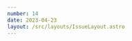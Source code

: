 ```yaml
---
number: 14
date: 2023-04-23
layout: /src/layouts/IssueLayout.astro
---
```



<Title title={`Issue ${frontmatter.number}`} date={frontmatter.date} />

<NewsletterSponsorSlot title="Put your mobile releases on autopilot." url="https://get.runway.team/get-started?utm_campaign%3DiOS%20CI%20Newsletter%26utm_medium%3Dweb%26utm_source%3DiOS%20CI%20Newsletter%20Issue%2014%26utm_content%3Dapr_23_23" description="No more cat-herding, spreadsheets, or steady drip of manual busywork. Runway helps your team level up your release coordination and automation, from kickoff to release to rollout." image="/assets/sponsors/runway-alt.png" />

Hey everyone! 👋 Welcome to the **fourteenth** issue of the iOS CI Newsletter. I hope you've all had a fantastic couple of weeks!

By the time this issue of the newsletter goes out, I will be back in the UK after an amazing week in New York. I had an amazing time speaking about Xcode Cloud at [NYSwifty](https://twitter.com/nyswifty) and spent the rest of the week exploring the city and catching up with people.

If you weren't able to attend the conference in person or online, make sure you keep an eye on [NYSwifty](https://twitter.com/nyswifty)'s Twitter as they will publish recordings of all talks at some point. In the meantime, [you can download my slides](https://pol.link/nyswifty?utm_campaign%3DiOS%20CI%20Newsletter%26utm_medium%3Dweb%26utm_source%3DiOS%20CI%20Newsletter%20Issue%2014%26utm_content%3Dapr_23_23) and send me a message if you have any questions or want to discuss Xcode Cloud! ☁️

## [☁️ Deploying beta versions using Xcode Cloud](https://www.polpiella.dev/how-to-deploy-beta-versions-of-your-app-to-testflight-and-appcenter-with-xcode-cloud?utm_campaign%3DiOS%20CI%20Newsletter%26utm_medium%3Dweb%26utm_source%3DiOS%20CI%20Newsletter%20Issue%2014%26utm_content%3Dapr_23_23)

Xcode Cloud makes it very easy to **automate an app's deployment process** and can help you start uploading builds to TestFlight with **just a few clicks**.

Things start getting a bit more complex though if you have extra requirements such as distributing your app's beta versions to an external service such as [Microsoft's AppCenter](https://appcenter.ms). Worry not though, after reading this article you will know all about deploying beta versions to both TestFlight and any external services 📦.

## [🧰 Installing and managing Swift toolchains with Swiftly](https://github.com/swift-server/swiftly?utm_campaign%3DiOS%20CI%20Newsletter%26utm_medium%3Dweb%26utm_source%3DiOS%20CI%20Newsletter%20Issue%2014%26utm_content%3Dapr_23_23)

I attended [Tim](https://twitter.com/0xTim)'s talk at [NYSwifty](https://twitter.com/nyswifty) this week on the current state of Swift on the server. During this talk, he mentioned a new project that the [Swift Server Work Group](https://swift.org/sswg) are currently working on: **Swiftly**.

Swiftly allows you to **install and manage Swift toolchains across multiple architectures and operating systems**. While it is still early days in the development of the command line tool, it is now available for everyone to try and contribute to ✍️.

## [🏉 A behind-the-scenes look into Rugby's latest update](https://swiftyfinch.github.io/en/2023-04-22-rugby-remastered?utm_campaign%3DiOS%20CI%20Newsletter%26utm_medium%3Dweb%26utm_source%3DiOS%20CI%20Newsletter%20Issue%2014%26utm_content%3Dapr_23_23)

If you've ever worked on a project that uses CocoaPods as a dependency manager, you will know how **time-consuming** it can be to install and build pods, which can really slow down your CI workflows.

For this reason, [Vyacheslav Khorkov](https://twitter.com/swiftyfinch) came up with a command line tool called Rugby, which helps speed up the process by introducing smarter caching into the install/build process of pod dependencies. Even if you don't use CocoaPods I would thoroughly recommend reading this behind-the-scenes article on what went into making the latest Rugby update as it talks about how to solve some interesting challenges 🏉.

## [📑 Linting your documentation on CI](https://getstream.io/blog/linting-documentation-with-vale/#setting-vale-up-in-ci?utm_campaign%3DiOS%20CI%20Newsletter%26utm_medium%3Dweb%26utm_source%3DiOS%20CI%20Newsletter%20Issue%2014%26utm_content%3Dapr_23_23)

At the end of last year, I was introduced to [vale.sh](https://vale.sh) by [Jeroen Leenarts](https://twitter.com/AppForce1) at the Do iOS conference in Amsterdam. Ever since I have been using the tool to make sure my documentation adheres to a set of styles and standards and I am even using it to lint for tutorial-style articles on my blog.

In this article, [Jeroen](https://twitter.com/AppForce1) describes why and how you would use [vale.sh](https://vale.sh) and, amongst many other things, how you can set up a CI/CD workflow to lint your project's documentation.

## [🍕 Should you use CI/CD as an indie dev?](https://blog.codemagic.io/deep-dish-swift-2023?utm_campaign%3DiOS%20CI%20Newsletter%26utm_medium%3Dweb%26utm_source%3DiOS%20CI%20Newsletter%20Issue%2014%26utm_content%3Dapr_23_23)

One of the questions that I get very often is whether **it is worth setting up CI/CD workflows as an indie or solo developer**. [Rudrank Riyam](https://twitter.com/rudrankriyam) is giving a talk on exactly this at [Deep Dish Swift](https://twitter.com/DeepDishSwift) next week! 🍕

If you're in or around Chicago, I would thoroughly recommend attending the conference and making sure you don't miss [Rudrank](http://twitter.com/rudrankriyam)'s talk, which sounds super exciting and interesting! Furthermore, [Rudrank](http://twitter.com/rudrankriyam) has written an article on [Codemagic](https://twitter.com/codemagicio)'s blog about what to expect from the conference 🤩.

## [💡A technical guide to Mobile CI/CD](https://wolfia.com/blog/streamlining-mobile-app-development?utm_campaign%3DiOS%20CI%20Newsletter%26utm_medium%3Dweb%26utm_source%3DiOS%20CI%20Newsletter%20Issue%2014%26utm_content%3Dapr_23_23)

In this article on [Wolfia](https://twitter.com/wolfia_app)'s blog, [Naren Manoharan](https://twitter.com/narenmano) gives an excellent overview of what mobile CI/CD is and what it can be used for.

I would thoroughly recommend reading through this article if you're starting out with CI/CD and want to learn more about it or if you've got experience with it but want a refresher on some of the concepts 👏.

## [🚀 Fastlane 2.212.2 is out!](https://github.com/fastlane/fastlane/releases/tag/2.212.2?utm_campaign%3DiOS%20CI%20Newsletter%26utm_medium%3Dweb%26utm_source%3DiOS%20CI%20Newsletter%20Issue%2014%26utm_content%3Dapr_23_23)

A new release of [Fastlane](https://twitter.com/FastlaneTools) is now out with numerous improvements and bug fixes. Among some other great changes, this release includes [one of my contributions which makes deliver's verify_only option work out of the box again by using altool instead of the iTunes Transporter](https://github.com/fastlane/fastlane/pull/20738).

I want to thank [Josh Holtz](https://twitter.com/joshdholtz) for getting the release out and [@giginet](https://twitter.com/giginet) for helping see the work through and reviewing my pull request 🎉.
